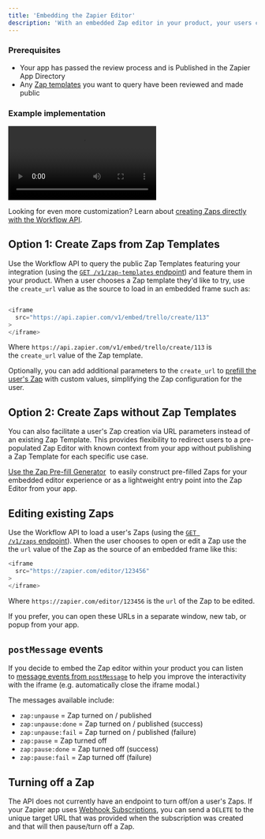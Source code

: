 ```yaml
---
title: 'Embedding the Zapier Editor'
description: 'With an embedded Zap editor in your product, your users can create and edit their Zaps without leaving your app.'
---
```


### Prerequisites

-   Your app has passed the review process and is Published in the Zapier App Directory
-   Any [Zap templates](/partner-solutions/api-reference/zap-templates/get-zap-templates) you want to query have been reviewed and made public

### Example implementation

<Frame caption="This video shows how Paperform prefills Zaps for their embedded Zap editor with contextual data from the platform, such as the Form ID, to make Zap setup easier for users. By doing so, Paperform reduces the number of clicks it takes for users to publish a Zap and removes mental friction of users needing to remember details for it.">
  <video
  controls
  className="w-full aspect-video"
  src="https://cdn.zappy.app/0625a071fbee914968480b0b58d696a8.mp4"
></video>
</Frame>


<Tip>Looking for even more customization? Learn about [creating Zaps directly with the Workflow API](/partner-solutions/workflow-api/Building-a-Zap).</Tip>

## Option 1: Create Zaps from Zap Templates

Use the Workflow API to query the public Zap Templates featuring your integration (using the [`GET /v1/zap-templates` endpoint](/partner-solutions/api-reference/zap-templates/get-zap-templates)) and feature them in your product. When a user chooses a Zap template they'd like to try, use the `create_url` value as the source to load in an embedded frame such as:


```js

<iframe 
  src="https://api.zapier.com/v1/embed/trello/create/113"
>
</iframe>
```


Where `https://api.zapier.com/v1/embed/trello/create/113` is the `create_url` value of the Zap template.

Optionally, you can add additional parameters to the `create_url` to [prefill the user's Zap](/partner-solutions/pre-filled-zaps) with custom values, simplifying the Zap configuration for the user. 

## Option 2: Create Zaps without Zap Templates

You can also facilitate a user's Zap creation via URL parameters instead of an existing Zap Template. This provides flexibility to redirect users to a pre-populated Zap Editor with known context from your app without publishing a Zap Template for each specific use case.

[Use the Zap Pre-fill Generator](/partner-solutions/pre-filled-zaps#creating-pre-filled-zaps-using-the-zap-generator)  to easily construct pre-filled Zaps for your embedded editor experience or as a lightweight entry point into the Zap Editor from your app.

## Editing existing Zaps

Use the Workflow API to load a user's Zaps (using the [`GET /v1/zaps` endpoint](/partner-solutions/api-reference/zaps/get-zaps-[v1])). When the user chooses to open or edit a Zap use the the `url` value of the Zap as the source of an embedded frame like this:


```js
<iframe 
  src="https://zapier.com/editor/123456"
>
</iframe>
```


Where `https://zapier.com/editor/123456` is the `url` of the Zap to be edited.

If you prefer, you can open these URLs in a separate window, new tab, or popup from your app.

## `postMessage` events

If you decide to embed the Zap editor within your product you can listen to [message events from `postMessage`](https://developer.mozilla.org/en-US/docs/Web/API/Window/message_event) to help you improve the interactivity with the iframe (e.g. automatically close the iframe modal.)

The messages available include:

-   `zap:unpause` = Zap turned on / published
-   `zap:unpause:done` = Zap turned on / published (success)
-   `zap:unpause:fail` = Zap turned on / published (failure)
-   `zap:pause` = Zap turned off
-   `zap:pause:done` = Zap turned off (success)
-   `zap:pause:fail` = Zap turned off (failure)

## Turning off a Zap

The API does not currently have an endpoint to turn off/on a user's Zaps. If your Zapier app uses [Webhook Subscriptions](https://platform.zapier.com/build/hook-trigger), you can send a `DELETE` to the unique target URL that was provided when the subscription was created and that will then pause/turn off a Zap.
